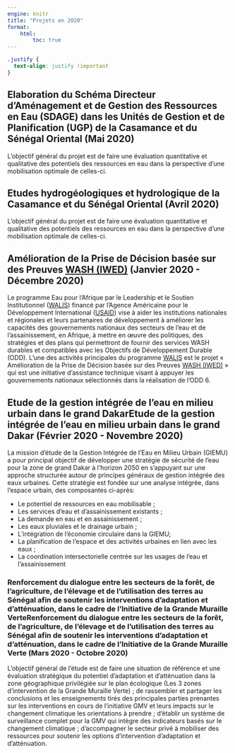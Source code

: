 ```yaml
---
engine: knitr
title: "Projets en 2020"
format: 
    html:
        toc: true
---
```



```css
.justify {
  text-align: justify !important
}
```


::: {.justify}
## Elaboration du Schéma Directeur d’Aménagement et de Gestion des Ressources en Eau (SDAGE) dans les Unités de Gestion et de Planification (UGP) de la Casamance et du Sénégal Oriental (Mai 2020)
L’objectif général du projet est de faire une évaluation quantitative et qualitative des potentiels des ressources en eau dans la perspective d’une mobilisation optimale de celles-ci.
:::

::: {.justify}
## Etudes hydrogéologiques et hydrologique de la Casamance et du Sénégal Oriental (Avril 2020)
L’objectif général du projet est de faire une évaluation quantitative et qualitative des potentiels des ressources en eau dans la perspective d’une mobilisation optimale de celles-ci.
:::

::: {.justify}
## Amélioration de la Prise de Décision basée sur des Preuves [WASH (IWED)](https://www.globalwaters.org/resources/assets/walis/improving-wash-evidence-based-decision-making-iwed-program-summary){target="_blank"} (Janvier 2020 - Décembre 2020)
Le programme Eau pour l'Afrique par le Leadership et le Soutien Institutionnel ([WALIS](https://www.globalwaters.org/walis){target="_blank"}) financé par l'Agence Américaine pour le Développement International ([USAID](https://www.usaid.gov/){target="_blank"}) vise à aider les institutions nationales et régionales et leurs partenaires de développement à améliorer les capacités des gouvernements nationaux des secteurs de l'eau et de l'assainissement, en Afrique, à mettre en œuvre des politiques, des stratégies et des plans qui permettront de fournir des services WASH durables et compatibles avec les Objectifs de Développement Durable (ODD). L'une des activités principales du programme [WALIS](https://www.globalwaters.org/walis){target="_blank"} est le projet « Amélioration de la Prise de Décision basée sur des Preuves [WASH (IWED)](https://www.globalwaters.org/resources/assets/walis/improving-wash-evidence-based-decision-making-iwed-program-summary){target="_blank"} »  qui est une initiative d'assistance technique visant à appuyer les gouvernements nationaux sélectionnés dans la réalisation de l’ODD 6.
:::

::: {.justify}
## Etude de la gestion intégrée de l’eau en milieu urbain dans le grand DakarEtude de la gestion intégrée de l’eau en milieu urbain dans le grand Dakar (Février 2020 - Novembre 2020)
La mission d’étude de la Gestion Intégrée de l'Eau en Milieu Urbain (GIEMU) a pour principal objectif de développer une stratégie de sécurité de l’eau pour la zone de grand Dakar à l’horizon 2050 en s’appuyant sur une approche structurée autour de principes généraux de gestion intégrée des eaux urbaines. Cette stratégie est fondée sur une analyse intégrée, dans l’espace urbain, des composantes ci-après:

* Le potentiel de ressources en eau mobilisable ;
* Les services d’eau et d’assainissement existants ;
* La demande en eau et en assainissement ;
* Les eaux pluviales et le drainage urbain ;
* L’intégration de l’économie circulaire dans la GIEMU;
* La planification de l’espace et des activités urbaines en lien avec les eaux ;
* La coordination intersectorielle centrée sur les usages de l’eau et l’assainissement
:::

::: {.justify}
### Renforcement du dialogue entre les secteurs de la forêt, de l'agriculture, de l'élevage et de l'utilisation des terres au Sénégal afin de soutenir les interventions d'adaptation et d'atténuation, dans le cadre de l'Initiative de la Grande Muraille VerteRenforcement du dialogue entre les secteurs de la forêt, de l'agriculture, de l'élevage et de l'utilisation des terres au Sénégal afin de soutenir les interventions d'adaptation et d'atténuation, dans le cadre de l'Initiative de la Grande Muraille Verte (Mars 2020 - Octobre 2020)
L’objectif général de l’étude est de faire une situation de référence et une évaluation stratégique du potentiel d’adaptation et d’atténuation dans la zone géographique privilégiée sur le plan écologique (Les 3 zones d’intervention de la Grande Muraille Verte) ; de rassembler et partager les conclusions et les enseignements tirés des principales parties prenantes sur les interventions en cours de l'initiative GMV et leurs impacts sur le changement climatique les orientations à prendre ; d’établir un système de surveillance complet pour la GMV qui intègre des indicateurs basés sur le changement climatique ; d’accompagner le secteur privé à mobiliser des ressources pour soutenir les options d'intervention d'adaptation et d'atténuation.
:::